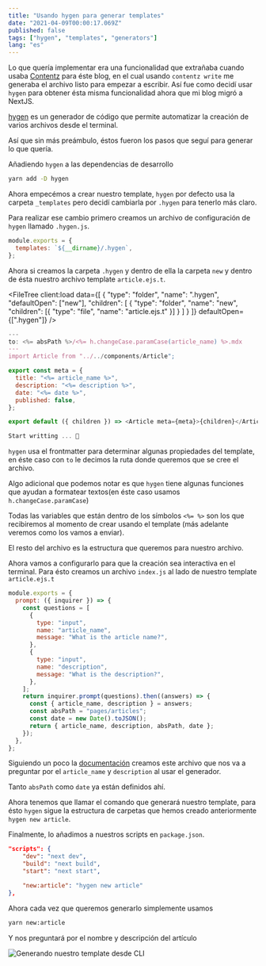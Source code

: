 ```yaml
---
title: "Usando hygen para generar templates"
date: "2021-04-09T00:00:17.069Z"
published: false
tags: ["hygen", "templates", "generators"]
lang: "es"
---
```


Lo que quería implementar era una funcionalidad que extrañaba cuando usaba [Contentz](https://github.com/contentz-tech/contentz) para éste blog, en el cual usando `contentz write` me generaba el archivo listo para empezar a escribir. Así fue como decidí usar `hygen` para obtener ésta misma funcionalidad ahora que mi blog migró a NextJS.

[hygen](https://github.com/jondot/hygen) es un generador de código que permite automatizar la creación de varios archivos desde el terminal.

Así que sin más preámbulo, éstos fueron los pasos que seguí para generar lo que quería.

Añadiendo `hygen` a las dependencias de desarrollo

```bash
yarn add -D hygen
```

Ahora empecémos a crear nuestro template, `hygen` por defecto usa la carpeta `_templates` pero decidí cambiarla por `.hygen` para tenerlo más claro.

Para realizar ese cambio primero creamos un archivo de configuración de `hygen` llamado `.hygen.js`.

```javascript
module.exports = {
  templates: `${__dirname}/.hygen`,
};
```

Ahora si creamos la carpeta `.hygen` y dentro de ella la carpeta `new` y dentro de ésta nuestro archivo template `article.ejs.t`.

<FileTree client:load data={[
    {
      "type": "folder",
      "name": ".hygen",
      "defaultOpen": ["new"],
      "children": [
        {
          "type": "folder",
          "name": "new",
          "children": [{ "type": "file", "name": "article.ejs.t" }]
        }
      ]
    }
  ]}
  defaultOpen={[".hygen"]}
/>

```javascript
---
to: <%= absPath %>/<%= h.changeCase.paramCase(article_name) %>.mdx
---
import Article from "../../components/Article";

export const meta = {
  title: "<%= article_name %>",
  description: "<%= description %>",
  date: "<%= date %>",
  published: false,
};

export default ({ children }) => <Article meta={meta}>{children}</Article>;

Start writting ... 📝
```

`hygen` usa el frontmatter para determinar algunas propiedades del template, en éste caso con `to` le decimos la ruta donde queremos
que se cree el archivo.

Algo adicional que podemos notar es que `hygen` tiene algunas funciones que ayudan a formatear textos(en éste caso usamos `h.changeCase.paramCase`)

Todas las variables que están dentro de los símbolos `<%= %>` son los que recibiremos al momento de crear usando el template (más adelante veremos como los vamos a enviar).

El resto del archivo es la estructura que queremos para nuestro archivo.

Ahora vamos a configurarlo para que la creación sea interactiva en el terminal. Para ésto creamos un archivo `index.js` al lado de nuestro template `article.ejs.t`

```javascript
module.exports = {
  prompt: ({ inquirer }) => {
    const questions = [
      {
        type: "input",
        name: "article_name",
        message: "What is the article name?",
      },
      {
        type: "input",
        name: "description",
        message: "What is the description?",
      },
    ];
    return inquirer.prompt(questions).then((answers) => {
      const { article_name, description } = answers;
      const absPath = "pages/articles";
      const date = new Date().toJSON();
      return { article_name, description, absPath, date };
    });
  },
};
```

Siguiendo un poco la [documentación](http://www.hygen.io/docs/generators#advanced-interactive-prompt) creamos este archivo que nos va a preguntar por el `article_name` y `description` al usar el generador.

Tanto `absPath` como `date` ya están definidos ahí.

Ahora tenemos que llamar el comando que generará nuestro template, para ésto `hygen` sigue la estructura de carpetas que hemos creado anteriormente `hygen new article`.

Finalmente, lo añadimos a nuestros scripts en `package.json`.

```json
"scripts": {
    "dev": "next dev",
    "build": "next build",
    "start": "next start",

    "new:article": "hygen new article"
},
```

Ahora cada vez que queremos generarlo simplemente usamos

```bash
yarn new:article
```

Y nos preguntará por el nombre y descripción del artículo

<Image src={articleTemplate} alt="Generando nuestro template desde CLI" />
